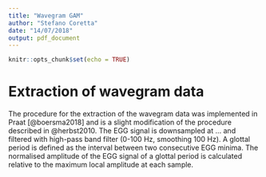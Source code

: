 ```yaml
---
title: "Wavegram GAM"
author: "Stefano Coretta"
date: "14/07/2018"
output: pdf_document
---
```


```r
knitr::opts_chunk$set(echo = TRUE)
```

# Extraction of wavegram data

The procedure for the extraction of the wavegram data was implemented in Praat [@boersma2018] and is a slight modification of the procedure described in @herbst2010.
<!-- check smoothings-->
The EGG signal is downsampled at ... and filtered with high-pass band filter (0-100 Hz, smoothing 100 Hz).
<!-- say that algorithm is applied to 100/500 ms portion for each repetition of the vowel -->
A glottal period is defined as the interval between two consecutive EGG minima.
The normalised amplitude of the EGG signal of a glottal period is calculated relative to the maximum local amplitude at each sample.
